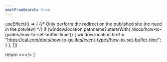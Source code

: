 ```yaml
---
omitFromSearch: true
---
```



  useEffect(() => {
    {/* Only perform the redirect on the published site (no need in the preview) */}
    if (window.location.pathname?.startsWith('/docs/how-to-guides/how-to-set-buffer-time')) {
      window.location.href = "https://cal.com/docs/how-to-guides/event-types/how-to-set-buffer-time";
    }
  }, [])
  
  return <></>
}

<Redirect />
